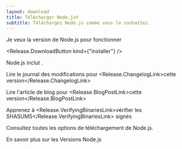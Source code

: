 ```yaml
---
layout: download
title: Télécharger Node.js®
subtitle: Téléchargez Node.js comme vous le souhaitez.
---
```


<section>
  Je veux la version <Release.VersionDropdown /> de Node.js pour <Release.OperatingSystemDropdown exclude={["LINUX", "AIX"]} />fonctionner <Release.BitnessDropdown />

  <Release.DownloadButton kind={"installer"} />
</section>

<section>
  Node.js inclut <Release.NpmLink />.

  Lire le journal des modifications pour <Release.ChangelogLink>cette version</Release.ChangelogLink>

  Lire l'article de blog pour <Release.BlogPostLink>cette version</Release.BlogPostLink>

  Apprenez à <Release.VerifyingBinariesLink>vérifier les SHASUMS</Release.VerifyingBinariesLink> signés

  Consultez toutes les <LinkWithArrow href="https://nodejs.org/dist/">options de téléchargement</LinkWithArrow> de Node.js.

  En savoir plus sur les <LinkWithArrow href="about/previous-releases">Versions Node.js</LinkWithArrow>
</section>
